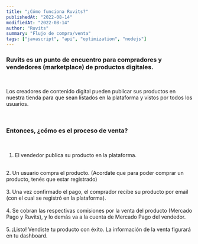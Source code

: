 ```yaml
---
title: "¿Cómo funciona Ruvits?"
publishedAt: "2022-08-14"
modifiedAt: "2022-08-14"
author: "Ruvits"
summary: "Flujo de compra/venta"
tags: ["javascript", "api", "optimization", "nodejs"]
---
```


### Ruvits es un punto de encuentro para compradores y vendedores (marketplace) de productos digitales.

<br />

Los creadores de contenido digital pueden publicar sus productos en nuestra tienda para que sean listados en la plataforma y vistos
por todos los usuarios.

<br />

### Entonces, ¿cómo es el proceso de venta?

<br />

1. El vendedor publica su producto en la plataforma.

<br />
2. Un usuario compra el producto. (Acordate que para poder comprar un producto, tenés
que estar registrado)

<br />
<br />
3. Una vez confirmado el pago, el comprador recibe su producto por email (con el
cual se registró en la plataforma).

<br />
<br />
4. Se cobran las respectivas comisiones por la venta del producto (Mercado Pago
y Ruvits), y lo demás va a la cuenta de Mercado Pago del vendedor.

<br />
<br />
5. ¡Listo! Vendiste tu producto con éxito. La información de la venta figurará
en tu dashboard.
